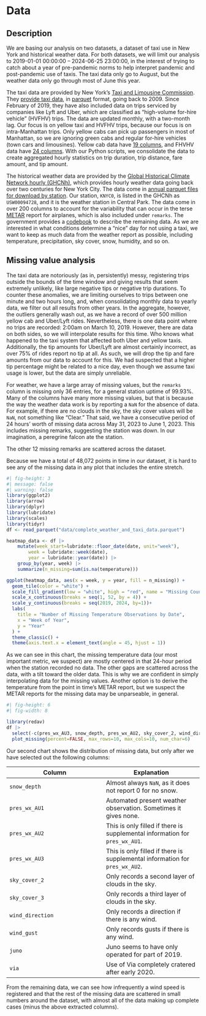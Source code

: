 # Data

## Description

We are basing our analysis on two datasets, a dataset of taxi use in New
York and historical weather data. For both datasets, we will limit our
analysis to 2019-01-01 00:00:00 – 2024-06-25 23:00:00, in the interest of trying to catch about a
year of pre-pandemic norms to help interpret pandemic and post-pandemic use
of taxis. The taxi data only go to August, but the weather data only go
through most of June this year.

The taxi data are provided by New York’s [Taxi and Limousine
Commission](https://www.nyc.gov/site/tlc/index.page). They [provide taxi
data](https://www.nyc.gov/site/tlc/about/tlc-trip-record-data.page), in
[parquet](https://parquet.apache.org/) format, going back to 2009. Since
February of 2019, they have also included data on trips serviced by
companies like Lyft and Uber, which are classified as “high-volume for-hire
vehicle” (HVFHV) trips. The data are updated monthly, with a two-month lag.
Our focus is on yellow taxi and HVFHV trips, because our focus
is on intra-Manhattan trips. Only yellow cabs can pick up passengers in
most of Manhattan, so we are ignoring green cabs and regular for-hire
vehicles (town cars and limousines). Yellow cab data have [19
columns](https://www.nyc.gov/assets/tlc/downloads/pdf/data_dictionary_trip_records_yellow.pdf),
and FHVHV data have [24 columns](https://www.nyc.gov/assets/tlc/downloads/pdf/data_dictionary_trip_records_hvfhs.pdf).
With our Python scripts, we consolidate the data to create 
aggregated hourly statistics on trip duration, trip distance, fare amount,
and tip amount.


The historical weather data are provided by the [Global Historical Climate
Network hourly
(GHCNh)](https://www.ncei.noaa.gov/products/global-historical-climatology-network-hourly),
which provides hourly weather data going back over two centuries for New
York City. The data come in
[annual parquet files for download by
station](https://www.ncei.noaa.gov/oa/global-historical-climatology-network/index.html#hourly/access/by-year/).
Our station, `KNYC0`, is listed in the GHCNh as `USW00094728`, and it is
the weather station in Central Park. The data come in over 200 columns to
account for the variability that can occur in the terse
[METAR](https://en.wikipedia.org/wiki/METAR) report for airplanes, which is
also included under `remarks`. The government provides a
[codebook](https://www.ncei.noaa.gov/oa/global-historical-climatology-network/hourly/doc/ghcnh_DOCUMENTATION.pdf) to describe the remaining data. As we are interested in what conditions
determine a “nice” day for not using a taxi, we want to keep as much data
from the weather report as possible, including temperature, precipitation,
sky cover, snow, humidity, and so on. 

## Missing value analysis

The taxi data are notoriously (as in, persistently) messy, registering
trips outside the bounds of the time window and giving results that seem
extremely unlikely, like large negative tips or negative trip durations. 
To counter these anomalies, we are limiting ourselves to trips between one
minute and two hours long, and, when consolidating monthly data to yearly
data, we filter out all results from other years.
In
the aggregate, however, the outliers generally wash out, as we have a
record of over 500 million yellow cab and Uber/Lyft rides. Nevertheless, there
is one data point where no trips are recorded: 2:00am on March 10, 2019.
However, there are data on both sides, so we will interpolate results for
this time. Who knows what happened to the taxi system that affected both
Uber and yellow taxis. Additionally, the tip amounts for Uber/Lyft are
almost certainly incorrect, as over 75% of rides report no tip at all. As
such, we will drop the tip and fare amounts from our data to account for
this. We had suspected that a higher tip percentage might be related to a
nice day, even though we assume taxi usage is lower, but the data are simply
unreliable.

For weather, we have a large array of missing values, but the `remarks`
column is missing only 36 entries, for a general station uptime of 99.93%.
Many of the columns have many more missing values, but that is because the
way the weather data work is by reporting a `NaN` for the absence of data. For
example, if there are no clouds in the sky, the sky cover values will be
`NaN`, not something like "Clear." That said, we have a consecutive period
of 24 hours’ worth of missing data across May 31, 2023 to June 1, 2023.
This includes missing remarks, suggesting the station was down. In our
imagination, a peregrine falcon ate the station.

The other 12 missing remarks are scattered across the dataset.

Because we have a total of 48,072 points in time in our dataset, it is hard
to see any of the missing data in any plot that includes the entire
stretch.

```r
#| fig-height: 3
#| message: false
#| warning: false
library(ggplot2)
library(arrow)
library(dplyr)
library(lubridate)
library(scales)
library(tidyr)
df <- read_parquet("data/complete_weather_and_taxi_data.parquet")

heatmap_data <- df |>
    mutate(week_start=lubridate::floor_date(date, unit="week"),
        week = lubridate::week(date),
        year = lubridate::year(date)) |>
    group_by(year, week) |>
    summarize(n_missing=sum(is.na(temperature)))

ggplot(heatmap_data, aes(x = week, y = year, fill = n_missing)) +
  geom_tile(color = "white") +
  scale_fill_gradient(low = "white", high = "red", name = "Missing Count") +
  scale_x_continuous(breaks = seq(1, 52, by = 4)) + 
  scale_y_continuous(breaks = seq(2019, 2024, by=1))+
  labs(
    title = "Number of Missing Temperature Observations by Date",
    x = "Week of Year",
    y = "Year"
  ) +
  theme_classic() +
  theme(axis.text.x = element_text(angle = 45, hjust = 1))
```

As we can see in this chart, the missing temperature data (our most important metric, we suspect) are mostly centered in that 24-hour period when the station recorded no data. The other gaps are scattered across the data, with a tilt toward the older data. This is why we are confident in simply interpolating data for the missing values. Another option is to derive the temperature from the point in time’s METAR report, but we suspect the METAR reports for the missing data may be unparseable, in general.

```r
#| fig-height: 6
#| fig-width: 8

library(redav)
df |>
  select(-c(pres_wx_AU3, snow_depth, pres_wx_AU2, sky_cover_2, wind_direction, sky_cover_3, pres_wx_AU1, wind_gust, juno, via)) |>
  plot_missing(percent=FALSE, max_rows=10, max_cols=10, num_char=6)
```

Our second chart shows the distribution of missing data, but only after we have selected out the following columns:

Column | Explanation
----|----
`  snow_depth ` | Almost always `NaN`, as it does not report 0 for no snow.
`  pres_wx_AU1 ` | Automated present weather observation. Sometimes it gives none.
`  pres_wx_AU2 ` | This is only filled if there is supplemental information for `pres_wx_AU1`.
`  pres_wx_AU3 ` | This is only filled if there is supplemental information for `pres_wx_AU2`.
`  sky_cover_2 ` | Only records a second layer of clouds in the sky.
`  sky_cover_3 ` | Only records a third layer of clouds in the sky.
`  wind_direction ` | Only records a direction if there is any wind.
`  wind_gust ` | Only records gusts if there is any wind.
`  juno ` | Juno seems to have only operated for part of 2019.
`  via` | Use of Via completely cratered after early 2020.

From the remaining data, we can see how infrequently a wind speed is registered and that the rest of the missing data are scattered in small numbers around the dataset, with almost all of the data making up complete cases (minus the above extracted columns).